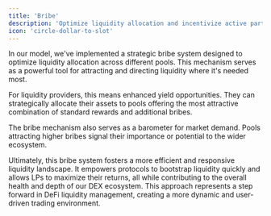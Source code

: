 ```yaml
---
title: 'Bribe'
description: 'Optimize liquidity allocation and incentivize active participation in governance'
icon: 'circle-dollar-to-slot'
---
```


In our model, we've implemented a strategic bribe system designed to optimize liquidity allocation across different pools. This mechanism serves as a powerful tool for attracting and directing liquidity where it's needed most.

For liquidity providers, this means enhanced yield opportunities. They can strategically allocate their assets to pools offering the most attractive combination of standard rewards and additional bribes.

The bribe mechanism also serves as a barometer for market demand. Pools attracting higher bribes signal their importance or potential to the wider ecosystem.

Ultimately, this bribe system fosters a more efficient and responsive liquidity landscape. It empowers protocols to bootstrap liquidity quickly and allows LPs to maximize their returns, all while contributing to the overall health and depth of our DEX ecosystem.
This approach represents a step forward in DeFi liquidity management, creating a more dynamic and user-driven trading environment.